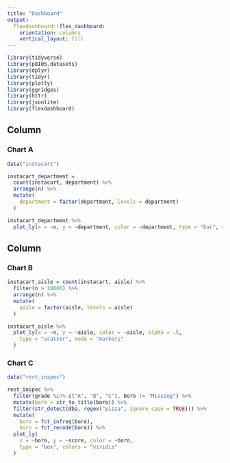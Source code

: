 ```yaml
---
title: "Dashboard"
output: 
  flexdashboard::flex_dashboard:
    orientation: columns
    vertical_layout: fill
---
```


```r
library(tidyverse)
library(p8105.datasets)
library(dplyr)
library(tidyr)
library(plotly)
library(ggridges)
library(httr)
library(jsonlite)
library(flexdashboard)
```


Column {data-width=650}
-----------------------------------------------------------------------

### Chart A

```r
data("instacart")

instacart_department =
  count(instacart, department) %>% 
  arrange(n) %>% 
  mutate(
    department = factor(department, levels = department)
  )

instacart_department %>% 
  plot_ly(x = ~n, y = ~department, color = ~department, type = "bar", colors = "viridis")
```

Column {data-width=350}
-----------------------------------------------------------------------

### Chart B

```r

instacart_aisle = count(instacart, aisle) %>% 
  filter(n > 10000) %>% 
  arrange(n) %>% 
  mutate(
    aisle = factor(aisle, levels = aisle)
  )

instacart_aisle %>% 
  plot_ly(x = ~n, y = ~aisle, color = ~aisle, alpha = .5,
    type = "scatter", mode = "markers"
  )
```

### Chart C

```r
data("rest_inspec")

rest_inspec %>% 
  filter(grade %in% c("A", "B", "C"), boro != "Missing") %>% 
  mutate(boro = str_to_title(boro)) %>% 
  filter(str_detect(dba, regex("pizza", ignore_case = TRUE))) %>%
  mutate(
    boro = fct_infreq(boro),
    boro = fct_recode(boro)) %>% 
  plot_ly(
    x = ~boro, y = ~score, color = ~boro, 
    type = "box", colors = "viridis"
  )
```